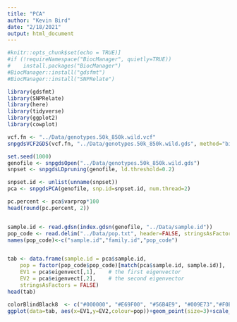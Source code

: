 ```yaml
---
title: "PCA"
author: "Kevin Bird"
date: "2/18/2021"
output: html_document
---
```


```r
#knitr::opts_chunk$set(echo = TRUE)]
#if (!requireNamespace("BiocManager", quietly=TRUE))
#    install.packages("BiocManager")
#BiocManager::install("gdsfmt")
#BiocManager::install("SNPRelate")

library(gdsfmt)
library(SNPRelate)
library(here)
library(tidyverse)
library(ggplot2)
library(cowplot)

```

```r
vcf.fn <- "../Data/genotypes.50k_850k.wild.vcf"
snpgdsVCF2GDS(vcf.fn, "../Data/genotypes.50k_850k.wild.gds", method="biallelic.only")
```

```r
set.seed(1000)
genofile <- snpgdsOpen("../Data/genotypes.50k_850k.wild.gds")
snpset <- snpgdsLDpruning(genofile, ld.threshold=0.2)
```

```r
snpset.id <- unlist(unname(snpset))
pca <- snpgdsPCA(genofile, snp.id=snpset.id, num.thread=2)

pc.percent <- pca$varprop*100
head(round(pc.percent, 2))


sample.id <- read.gdsn(index.gdsn(genofile, "../Data/sample.id"))
pop_code <- read.delim("../Data/pop.txt", header=FALSE, stringsAsFactors=FALSE)
names(pop_code)<-c("sample.id","family.id","pop_code")


tab <- data.frame(sample.id = pca$sample.id,
    pop = factor(pop_code$pop_code)[match(pca$sample.id, sample.id)],
    EV1 = pca$eigenvect[,1],    # the first eigenvector
    EV2 = pca$eigenvect[,2],    # the second eigenvector
    stringsAsFactors = FALSE)
head(tab)

colorBlindBlack8  <- c("#000000", "#E69F00", "#56B4E9", "#009E73","#F0E442", "#0072B2", "#D55E00", "#CC79A7","#999933")
ggplot(data=tab, aes(x=EV1,y=EV2,colour=pop))+geom_point(size=3)+scale_color_manual(values=colorBlindBlack8)+theme_cowplot(12,font_size = 20)+xlab("PC1")+ylab("PC2")


```

